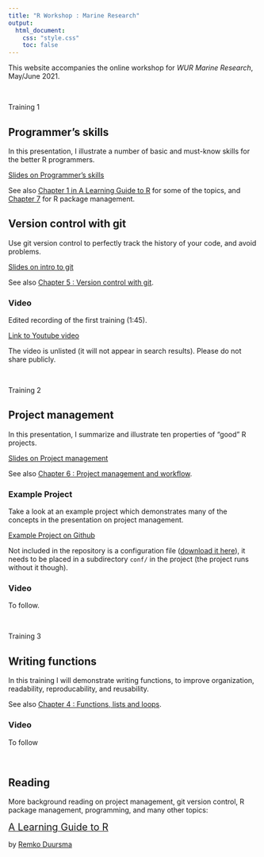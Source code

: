 ```yaml
---
title: "R Workshop : Marine Research"
output:
  html_document:
    css: "style.css"
    toc: false
---
```



This website accompanies the online workshop for *WUR Marine Research*, May/June 2021.

<br>



<div class = "training-card">

<div class = "training-label">
<span>Training 1</span>
</div>


## Programmer's skills

In this presentation, I illustrate a number of basic and must-know skills for the better R programmers.

[Slides on Programmer's skills](02_programming.html)

See also [Chapter 1 in A Learning Guide to R](https://remkoduursma.github.io/learningguidetor/intro.html) for some of the topics, and [Chapter 7](https://remkoduursma.github.io/learningguidetor/masteringpackages.html) for R package management.

## Version control with git

Use git version control to perfectly track the history of your code, and avoid problems.


[Slides on intro to git](03_versioncontrol.html)

See also [Chapter 5 : Version control with git](https://remkoduursma.github.io/learningguidetor/versioncontrol.html).

### Video

Edited recording of the first training (1:45).

[Link to Youtube video](https://youtu.be/xcMrQQ6EDDg)

The video is unlisted (it will not appear in search results). Please do not share publicly.



</div>

<br>


<div class = "training-card">

<div class = "training-label">
<span>Training 2</span>
</div>




## Project management

In this presentation, I summarize and illustrate ten properties of "good" R projects.

[Slides on Project management](04_workflowtalk.html)

See also [Chapter 6 : Project management and workflow](https://remkoduursma.github.io/learningguidetor/projectman.html).

### Example Project

Take a look at an example project which demonstrates many of the concepts in the presentation on project management. 

[Example Project on Github](https://github.com/RemkoDuursma/almereparking)

Not included in the repository is a configuration file ([download it here](data/config.yml)), it needs to be placed in a subdirectory `conf/` in the project (the project runs without it though).

### Video

To follow.


</div>

<br>

<div class = "training-card">
<div class = "training-label">
<span>Training 3</span>
</div>

## Writing functions

In this training I will demonstrate writing functions, to improve organization, readability, reproducability, and reusability.

See also [Chapter 4 : Functions, lists and loops](https://remkoduursma.github.io/learningguidetor/programming.html).

### Video

To follow


</div>

<br>




<div class = "training-card">
## Reading

More background reading on project management, git version control, R package management, programming, and many other topics:

<span style="font-size: 1.4em">[A Learning Guide to R](https://remkoduursma.github.io/learningguidetor)</span>

by [Remko Duursma](https://www.remkoduursma.com)
</div>
